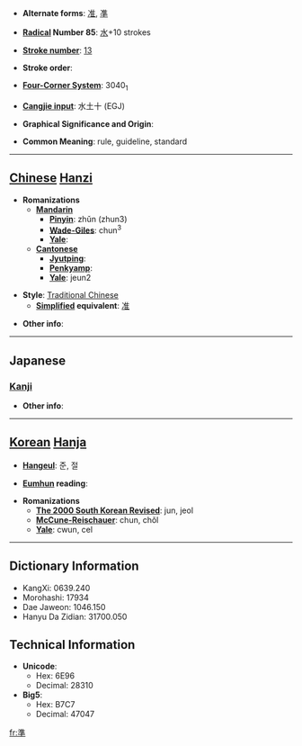 * '''Alternate forms''': [[准]], [[凖]]

* '''[[Wiktionary:Chinese radical index| Radical]] Number 85''': [[Wiktionary:Chinese radical index 水|水]]+10 strokes

* '''[[Wiktionary:Chinese total strokes index|Stroke number]]''': [[Wiktionary:Chinese total strokes index 13|13]]

* '''Stroke order''': 

* '''[[Wiktionary:Chinese four corner index|Four-Corner System]]''': 3040<sub>1</sub>

* '''[[Wiktionary:Chinese Cangjie index|Cangjie input]]''': 水土十 (EGJ)

* '''Graphical Significance and Origin''': 

* '''Common Meaning''': rule, guideline, standard

----

== [[Chinese]] [[Hanzi]] ==

* '''Romanizations'''
** '''[[Mandarin]]'''
*** '''[[Pinyin]]''': zhǔn (zhun3)
*** '''[[Wade-Giles]]''': chun<sup>3</sup>
*** '''[[Yale]]''': 
** '''[[Cantonese]]'''
*** '''[[Jyutping]]''':
*** '''[[Penkyamp]]''': 
*** '''[[Yale]]''': jeun2

* '''Style''': [[Traditional Chinese]] 
** '''[[Simplified Chinese|Simplified]] equivalent''': [[准]]

* '''Other info''': 

----

==Japanese==
===[[Kanji]]===
{{kanji|on readings=[[じゅん]] (jun), [[せつ]] (setsu)
|kun readings=[[ひとしい]] (hitoshii), [[みずもり]] (mizumori), [[のり]] (nori)
}}

* '''Other info''':  

----

== [[Korean]] [[Hanja]] ==

* '''[[Hangeul]]''': 준, 절

* '''[[Eumhun]] reading''': 

* '''Romanizations'''
** '''[[The 2000 South Korean Revised Romanization|The 2000 South Korean Revised]]''': jun, jeol
** '''[[McCune-Reischauer]]''': chun, chŏl
** '''[[Yale]]''': cwun, cel

----

== Dictionary Information ==

* KangXi: 0639.240
* Morohashi: 17934
* Dae Jaweon: 1046.150
* Hanyu Da Zidian: 31700.050

== Technical Information ==

* '''Unicode''':
** Hex: 6E96
** Decimal: 28310
* '''Big5''':
** Hex: B7C7
** Decimal: 47047

[[fr:準]]